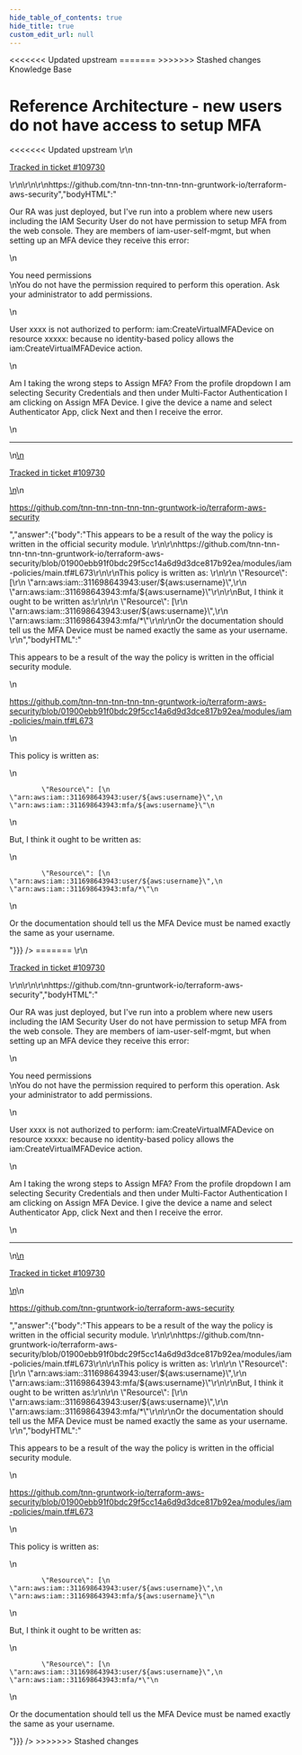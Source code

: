```yaml
---
hide_table_of_contents: true
hide_title: true
custom_edit_url: null
---
```



<head>
<<<<<<< Updated upstream
  <link rel="canonical" href="https://github.com/tnn-tnn-tnn-tnn-tnn-gruntwork-io/knowledge-base/discussions/619" />
=======
  <link rel="canonical" href="https://github.com/tnn-gruntwork-io/knowledge-base/discussions/619" />
>>>>>>> Stashed changes
</head>

<CenterLayout>
<span className="searchCategory">Knowledge Base</span>
<h1>Reference Architecture - new users do not have access to setup MFA</h1>
<<<<<<< Updated upstream
<GitHub discussion={{"id":"D_kwDOF8slf84ARy9T","number":619,"author":{"login":"drafie"},"title":"Reference Architecture - new users do not have access to setup MFA","body":"\r\nOur RA was just deployed, but I've run into a problem where new users including the IAM Security User do not have permission to setup MFA from the web console.   They are members of iam-user-self-mgmt, but when setting up an MFA device they receive this error: \r\n\r\nYou need permissions\r\nYou do not have the permission required to perform this operation. Ask your administrator to add permissions.\r\n\r\nUser xxxx is not authorized to perform: iam:CreateVirtualMFADevice on resource xxxxx: because no identity-based policy allows the iam:CreateVirtualMFADevice action.\r\n\r\nAm I taking the wrong steps to Assign MFA?  From the profile dropdown I am selecting Security Credentials and then under Multi-Factor Authentication I am clicking on Assign MFA Device.   I give the device a name and select Authenticator App, click Next and then I receive the error. \r\n\r\n\r\n---\r\n\r\n<ins datetime=\"2022-12-15T04:22:53Z\">\r\n  <p><a href=\"https://support.gruntwork.io/hc/requests/109730\">Tracked in ticket #109730</a></p>\r\n</ins>\r\n\r\nhttps://github.com/tnn-tnn-tnn-tnn-tnn-gruntwork-io/terraform-aws-security","bodyHTML":"<p dir=\"auto\">Our RA was just deployed, but I've run into a problem where new users including the IAM Security User do not have permission to setup MFA from the web console.   They are members of iam-user-self-mgmt, but when setting up an MFA device they receive this error:</p>\n<p dir=\"auto\">You need permissions<br>\nYou do not have the permission required to perform this operation. Ask your administrator to add permissions.</p>\n<p dir=\"auto\">User xxxx is not authorized to perform: iam:CreateVirtualMFADevice on resource xxxxx: because no identity-based policy allows the iam:CreateVirtualMFADevice action.</p>\n<p dir=\"auto\">Am I taking the wrong steps to Assign MFA?  From the profile dropdown I am selecting Security Credentials and then under Multi-Factor Authentication I am clicking on Assign MFA Device.   I give the device a name and select Authenticator App, click Next and then I receive the error.</p>\n<hr>\n<ins datetime=\"2022-12-15T04:22:53Z\">\n  <p dir=\"auto\"><a href=\"https://support.gruntwork.io/hc/requests/109730\" rel=\"nofollow\">Tracked in ticket #109730</a></p>\n</ins>\n<p dir=\"auto\"><a href=\"https://github.com/tnn-tnn-tnn-tnn-tnn-gruntwork-io/terraform-aws-security\">https://github.com/tnn-tnn-tnn-tnn-tnn-gruntwork-io/terraform-aws-security</a></p>","answer":{"body":"This appears to be a result of the way the policy is written in the official security module. \r\n\r\nhttps://github.com/tnn-tnn-tnn-tnn-tnn-gruntwork-io/terraform-aws-security/blob/01900ebb91f0bdc29f5cc14a6d9d3dce817b92ea/modules/iam-policies/main.tf#L673\r\n\r\nThis policy is written as: \r\n\r\n            \"Resource\": [\r\n                \"arn:aws:iam::311698643943:user/${aws:username}\",\r\n                \"arn:aws:iam::311698643943:mfa/${aws:username}\"\r\n\r\nBut, I think it ought to be written as:\r\n\r\n            \"Resource\": [\r\n                \"arn:aws:iam::311698643943:user/${aws:username}\",\r\n                \"arn:aws:iam::311698643943:mfa/*\"\r\n\r\nOr the documentation should tell us the MFA Device must be named exactly the same as your username.  \r\n","bodyHTML":"<p dir=\"auto\">This appears to be a result of the way the policy is written in the official security module.</p>\n<p dir=\"auto\"><a href=\"https://github.com/tnn-tnn-tnn-tnn-tnn-gruntwork-io/terraform-aws-security/blob/01900ebb91f0bdc29f5cc14a6d9d3dce817b92ea/modules/iam-policies/main.tf#L673\">https://github.com/tnn-tnn-tnn-tnn-tnn-gruntwork-io/terraform-aws-security/blob/01900ebb91f0bdc29f5cc14a6d9d3dce817b92ea/modules/iam-policies/main.tf#L673</a></p>\n<p dir=\"auto\">This policy is written as:</p>\n<div class=\"snippet-clipboard-content notranslate position-relative overflow-auto\" data-snippet-clipboard-copy-content=\"        &quot;Resource&quot;: [\n            &quot;arn:aws:iam::311698643943:user/${aws:username}&quot;,\n            &quot;arn:aws:iam::311698643943:mfa/${aws:username}&quot;\"><pre class=\"notranslate\"><code class=\"notranslate\">        \"Resource\": [\n            \"arn:aws:iam::311698643943:user/${aws:username}\",\n            \"arn:aws:iam::311698643943:mfa/${aws:username}\"\n</code></pre></div>\n<p dir=\"auto\">But, I think it ought to be written as:</p>\n<div class=\"snippet-clipboard-content notranslate position-relative overflow-auto\" data-snippet-clipboard-copy-content=\"        &quot;Resource&quot;: [\n            &quot;arn:aws:iam::311698643943:user/${aws:username}&quot;,\n            &quot;arn:aws:iam::311698643943:mfa/*&quot;\"><pre class=\"notranslate\"><code class=\"notranslate\">        \"Resource\": [\n            \"arn:aws:iam::311698643943:user/${aws:username}\",\n            \"arn:aws:iam::311698643943:mfa/*\"\n</code></pre></div>\n<p dir=\"auto\">Or the documentation should tell us the MFA Device must be named exactly the same as your username.</p>"}}} />
=======
<GitHub discussion={{"id":"D_kwDOF8slf84ARy9T","number":619,"author":{"login":"drafie"},"title":"Reference Architecture - new users do not have access to setup MFA","body":"\r\nOur RA was just deployed, but I've run into a problem where new users including the IAM Security User do not have permission to setup MFA from the web console.   They are members of iam-user-self-mgmt, but when setting up an MFA device they receive this error: \r\n\r\nYou need permissions\r\nYou do not have the permission required to perform this operation. Ask your administrator to add permissions.\r\n\r\nUser xxxx is not authorized to perform: iam:CreateVirtualMFADevice on resource xxxxx: because no identity-based policy allows the iam:CreateVirtualMFADevice action.\r\n\r\nAm I taking the wrong steps to Assign MFA?  From the profile dropdown I am selecting Security Credentials and then under Multi-Factor Authentication I am clicking on Assign MFA Device.   I give the device a name and select Authenticator App, click Next and then I receive the error. \r\n\r\n\r\n---\r\n\r\n<ins datetime=\"2022-12-15T04:22:53Z\">\r\n  <p><a href=\"https://support.gruntwork.io/hc/requests/109730\">Tracked in ticket #109730</a></p>\r\n</ins>\r\n\r\nhttps://github.com/tnn-gruntwork-io/terraform-aws-security","bodyHTML":"<p dir=\"auto\">Our RA was just deployed, but I've run into a problem where new users including the IAM Security User do not have permission to setup MFA from the web console.   They are members of iam-user-self-mgmt, but when setting up an MFA device they receive this error:</p>\n<p dir=\"auto\">You need permissions<br>\nYou do not have the permission required to perform this operation. Ask your administrator to add permissions.</p>\n<p dir=\"auto\">User xxxx is not authorized to perform: iam:CreateVirtualMFADevice on resource xxxxx: because no identity-based policy allows the iam:CreateVirtualMFADevice action.</p>\n<p dir=\"auto\">Am I taking the wrong steps to Assign MFA?  From the profile dropdown I am selecting Security Credentials and then under Multi-Factor Authentication I am clicking on Assign MFA Device.   I give the device a name and select Authenticator App, click Next and then I receive the error.</p>\n<hr>\n<ins datetime=\"2022-12-15T04:22:53Z\">\n  <p dir=\"auto\"><a href=\"https://support.gruntwork.io/hc/requests/109730\" rel=\"nofollow\">Tracked in ticket #109730</a></p>\n</ins>\n<p dir=\"auto\"><a href=\"https://github.com/tnn-gruntwork-io/terraform-aws-security\">https://github.com/tnn-gruntwork-io/terraform-aws-security</a></p>","answer":{"body":"This appears to be a result of the way the policy is written in the official security module. \r\n\r\nhttps://github.com/tnn-gruntwork-io/terraform-aws-security/blob/01900ebb91f0bdc29f5cc14a6d9d3dce817b92ea/modules/iam-policies/main.tf#L673\r\n\r\nThis policy is written as: \r\n\r\n            \"Resource\": [\r\n                \"arn:aws:iam::311698643943:user/${aws:username}\",\r\n                \"arn:aws:iam::311698643943:mfa/${aws:username}\"\r\n\r\nBut, I think it ought to be written as:\r\n\r\n            \"Resource\": [\r\n                \"arn:aws:iam::311698643943:user/${aws:username}\",\r\n                \"arn:aws:iam::311698643943:mfa/*\"\r\n\r\nOr the documentation should tell us the MFA Device must be named exactly the same as your username.  \r\n","bodyHTML":"<p dir=\"auto\">This appears to be a result of the way the policy is written in the official security module.</p>\n<p dir=\"auto\"><a href=\"https://github.com/tnn-gruntwork-io/terraform-aws-security/blob/01900ebb91f0bdc29f5cc14a6d9d3dce817b92ea/modules/iam-policies/main.tf#L673\">https://github.com/tnn-gruntwork-io/terraform-aws-security/blob/01900ebb91f0bdc29f5cc14a6d9d3dce817b92ea/modules/iam-policies/main.tf#L673</a></p>\n<p dir=\"auto\">This policy is written as:</p>\n<div class=\"snippet-clipboard-content notranslate position-relative overflow-auto\" data-snippet-clipboard-copy-content=\"        &quot;Resource&quot;: [\n            &quot;arn:aws:iam::311698643943:user/${aws:username}&quot;,\n            &quot;arn:aws:iam::311698643943:mfa/${aws:username}&quot;\"><pre class=\"notranslate\"><code class=\"notranslate\">        \"Resource\": [\n            \"arn:aws:iam::311698643943:user/${aws:username}\",\n            \"arn:aws:iam::311698643943:mfa/${aws:username}\"\n</code></pre></div>\n<p dir=\"auto\">But, I think it ought to be written as:</p>\n<div class=\"snippet-clipboard-content notranslate position-relative overflow-auto\" data-snippet-clipboard-copy-content=\"        &quot;Resource&quot;: [\n            &quot;arn:aws:iam::311698643943:user/${aws:username}&quot;,\n            &quot;arn:aws:iam::311698643943:mfa/*&quot;\"><pre class=\"notranslate\"><code class=\"notranslate\">        \"Resource\": [\n            \"arn:aws:iam::311698643943:user/${aws:username}\",\n            \"arn:aws:iam::311698643943:mfa/*\"\n</code></pre></div>\n<p dir=\"auto\">Or the documentation should tell us the MFA Device must be named exactly the same as your username.</p>"}}} />
>>>>>>> Stashed changes

</CenterLayout>
  

<!-- ##DOCS-SOURCER-START
{
  "sourcePlugin": "github-discussions",
  "hash": "dc71ea3d37728194f34ed72553e3d5e9"
}
##DOCS-SOURCER-END -->

